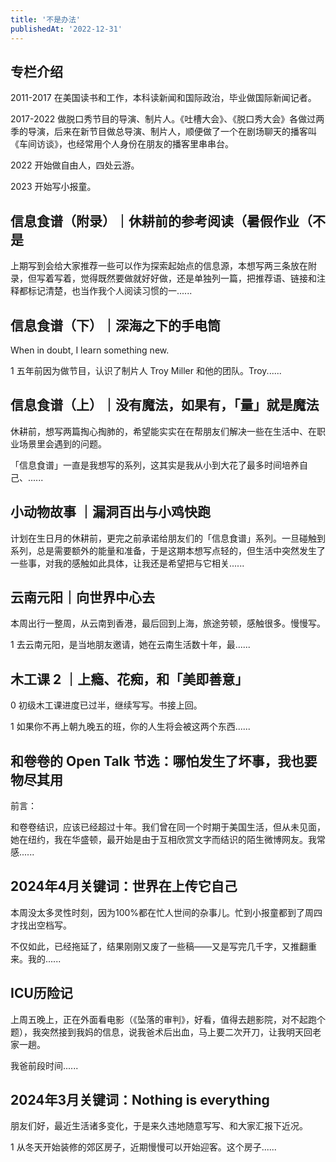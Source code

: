 ```yaml
---
title: '不是办法'
publishedAt: '2022-12-31'
---
```


## 专栏介绍

2011-2017 在美国读书和工作，本科读新闻和国际政治，毕业做国际新闻记者。

2017-2022 做脱口秀节目的导演、制片人。《吐槽大会》、《脱口秀大会》各做过两季的导演，后来在新节目做总导演、制片人，顺便做了一个在剧场聊天的播客叫《车间访谈》，也经常用个人身份在朋友的播客里串串台。

2022 开始做自由人，四处云游。

2023 开始写小报童。

## 信息食谱（附录）｜休耕前的参考阅读（暑假作业（不是
上期写到会给大家推荐一些可以作为探索起始点的信息源，本想写两三条放在附录，但写着写着，觉得既然要做就好好做，还是单独列一篇，把推荐语、链接和注释都标记清楚，也当作我个人阅读习惯的一......

## 信息食谱（下）｜深海之下的手电筒
When in doubt, I learn something new.

1 五年前因为做节目，认识了制片人 Troy Miller 和他的团队。Troy......

## 信息食谱（上）｜没有魔法，如果有，「量」就是魔法
休耕前，想写两篇掏心掏肺的，希望能实实在在帮朋友们解决一些在生活中、在职业场景里会遇到的问题。

「信息食谱」一直是我想写的系列，这其实是我从小到大花了最多时间培养自己、......

## 小动物故事 ｜漏洞百出与小鸡快跑
计划在生日月的休耕前，更完之前承诺给朋友们的「信息食谱」系列。一旦碰触到系列，总是需要额外的能量和准备，于是这期本想写点轻的，但生活中突然发生了一些事，对我的感触如此具体，让我还是希望把与它相关......

## 云南元阳｜向世界中心去
本周出行一整周，从云南到香港，最后回到上海，旅途劳顿，感触很多。慢慢写。

1 去云南元阳，是当地朋友邀请，她在云南生活数十年，最......

## 木工课 2 ｜上瘾、花痴，和「美即善意」
0 初级木工课进度已过半，继续写写。书接上回。

1 如果你不再上朝九晚五的班，你的人生将会被这两个东西......

## 和卷卷的 Open Talk 节选：哪怕发生了坏事，我也要物尽其用
前言：

和卷卷结识，应该已经超过十年。我们曾在同一个时期于美国生活，但从未见面，她在纽约，我在华盛顿，最开始是由于互相欣赏文字而结识的陌生微博网友。我常感......

## 2024年4月关键词：世界在上传它自己
本周没太多灵性时刻，因为100%都在忙人世间的杂事儿。忙到小报童都到了周四才找出空档写。

不仅如此，已经拖延了，结果刚刚又废了一些稿——又是写完几千字，又推翻重来。我的......

## ICU历险记
上周五晚上，正在外面看电影（《坠落的审判》，好看，值得去趟影院，对不起跑个题），我突然接到我妈的信息，说我爸术后出血，马上要二次开刀，让我明天回老家一趟。

我爸前段时间......

## 2024年3月关键词：Nothing is everything
朋友们好，最近生活诸多变化，于是来久违地随意写写、和大家汇报下近况。

1 从冬天开始装修的郊区房子，近期慢慢可以开始迎客。这个房子......

